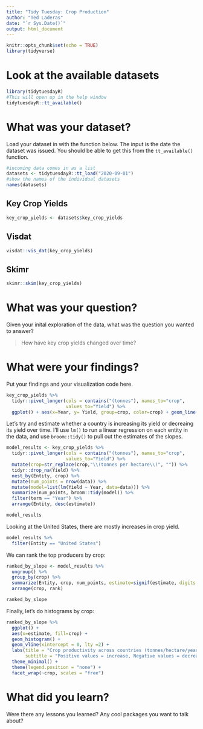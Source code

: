 ```yaml
---
title: "Tidy Tuesday: Crop Production"
author: "Ted Laderas"
date: "`r Sys.Date()`"
output: html_document
---
```


```r
knitr::opts_chunk$set(echo = TRUE)
library(tidyverse)
```

# Look at the available datasets

```r
library(tidytuesdayR)
#This will open up in the help window
tidytuesdayR::tt_available()
```

# What was your dataset?

Load your dataset in with the function below. The input is the date the dataset was issued. You should be able to get this from the `tt_available()` function.

```r
#incoming data comes in as a list
datasets <- tidytuesdayR::tt_load("2020-09-01")
#show the names of the individual datasets
names(datasets)
```

## Key Crop Yields

```r
key_crop_yields <- datasets$key_crop_yields
```


## Visdat

```r
visdat::vis_dat(key_crop_yields)

```

## Skimr

```r
skimr::skim(key_crop_yields)

```


# What was your question?

Given your inital exploration of the data, what was the question you wanted to answer?

> How have key crop yields changed over time?

# What were your findings?

Put your findings and your visualization code here.

```r
key_crop_yields %>%
  tidyr::pivot_longer(cols = contains("(tonnes"), names_to="crop",
                      values_to="Yield") %>%
  ggplot() + aes(x=Year, y= Yield, group=crop, color=crop) + geom_line() + facet_wrap(~Entity)
```

Let's try and estimate whether a country is increasing its yield or decreaing its yield over time. I'll use `lm()` to run a linear regression on each entity in the data, and use `broom::tidy()` to pull out the estimates of the slopes.

```r
model_results <- key_crop_yields %>%
  tidyr::pivot_longer(cols = contains("(tonnes"), names_to="crop",
                      values_to="Yield") %>%
  mutate(crop=str_replace(crop,"\\(tonnes per hectare\\)", "")) %>%
  tidyr::drop_na(Yield) %>%
  nest_by(Entity, crop) %>%
  mutate(num_points = nrow(data)) %>%
  mutate(model=list(lm(Yield ~ Year, data=data))) %>%
  summarize(num_points, broom::tidy(model)) %>%
  filter(term == "Year") %>%
  arrange(Entity, desc(estimate))

model_results
```

Looking at the United States, there are mostly increases in crop yield.

```r
model_results %>%
  filter(Entity == "United States") 

```

We can rank the top producers by crop:

```r
ranked_by_slope <- model_results %>%
  ungroup() %>%
  group_by(crop) %>%
  summarize(Entity, crop, num_points, estimate=signif(estimate, digits = 3), rank = row_number(desc(estimate))) %>%
  arrange(crop, rank)

ranked_by_slope
```

Finally, let's do histograms by crop:

```r
ranked_by_slope %>%
  ggplot() +
  aes(x=estimate, fill=crop) +
  geom_histogram() +
  geom_vline(xintercept = 0, lty =2) +
  labs(title = "Crop productivity across countries (tonnes/hectare/year)",
       subtitle = "Positive values = increase, Negative values = decrease") +
  theme_minimal() +
  theme(legend.position = "none") +
  facet_wrap(~crop, scales = "free")
```

# What did you learn?

Were there any lessons you learned? Any cool packages you want to talk about?
